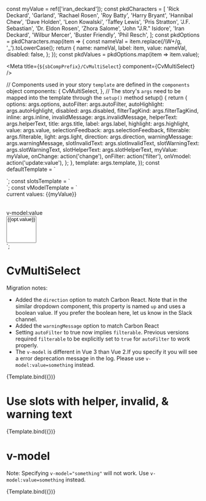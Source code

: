 const myValue = ref(['iran_deckard']);
const pkdCharacters = [
  'Rick Deckard',
  'Garland',
  'Rachael Rosen',
  'Roy Batty',
  'Harry Bryant',
  'Hannibal Chew',
  'Dave Holden',
  'Leon Kowalski',
  'Taffey Lewis',
  'Pris Stratton',
  'J.F. Sebastian',
  'Dr. Eldon Rosen',
  'Zhora Salome',
  'John "J.R." Isidore',
  'Iran Deckard',
  'Wilbur Mercer',
  'Buster Friendly',
  'Phil Resch',
];
const pkdOptions = pkdCharacters.map(item => {
  const nameVal = item.replace(/\W+/g, '_').toLowerCase();
  return {
    name: nameVal,
    label: item,
    value: nameVal,
    disabled: false,
  };
});
const pkdValues = pkdOptions.map(item => item.value);

<Meta title={`${sbCompPrefix}/CvMultiSelect`} component={CvMultiSelect} />

  // Components used in your story `template` are defined in the `components` object
  components: {
    CvMultiSelect,
  },
  // The story's `args` need to be mapped into the template through the `setup()` method
  setup() {
    return {
      options: args.options,
      autoFilter: args.autoFilter,
      autoHighlight: args.autoHighlight,
      disabled: args.disabled,
      filterTagKind: args.filterTagKind,
      inline: args.inline,
      invalidMessage: args.invalidMessage,
      helperText: args.helperText,
      title: args.title,
      label: args.label,
      highlight: args.highlight,
      value: args.value,
      selectionFeedback: args.selectionFeedback,
      filterable: args.filterable,
      light: args.light,
      direction: args.direction,
      warningMessage: args.warningMessage,
      slotInvalidText: args.slotInvalidText,
      slotWarningText: args.slotWarningText,
      slotHelperText: args.slotHelperText,
      myValue: myValue,
      onChange: action('change'),
      onFilter: action('filter'),
      onVmodel: action('update:value'),
    };
  },
  template: args.template,
});
const defaultTemplate = `
  <div :style="{width: '19rem', paddingTop: direction==='top' ? '90px' : undefined}">
  <cv-multi-select
  :autoFilter="autoFilter"
  :autoHighlight="autoHighlight"
  :direction="direction"
  :disabled="disabled"
  :filterable="filterable"
  :filterTagKind="filterTagKind"
  :helperText="helperText"
  :highlight="highlight"
  :inline="inline"
  :invalidMessage="invalidMessage"
  :label="label"
  :light="light"
  :options="options"
  :selectionFeedback="selectionFeedback"
  :title="title"
  :value="value"
  :warningMessage="warningMessage"
  @change="change"
  @filter="filter"
  >
  </cv-multi-select>
  </div>
`;
const slotsTemplate = `
  <div :style="{width: '19rem'}">
  <cv-multi-select
  :label="label"
  :options="options"
  :title="title"
  @change="change"
  @filter="filter"
  >
    <template v-if="slotInvalidText" v-slot:invalid-message>That is <span style="font-weight:900">NOT</span> a replicant</template>
    <template v-if="slotWarningText" v-slot:warning-message>Are you sure that is a <span style="font-variant-caps: petite-caps;">Replicant</span></template>
    <template v-if="slotHelperText" v-slot:helper-text>Help Rick Deckard <span style="font-variant: small-caps;">“retire”</span> rogue androids</template>
  </cv-multi-select>
  </div>
`;
const vModelTemplate = `
  <div :style="{width: '19rem'}">
  <div>current values: {{myValue}} </div>
  <cv-multi-select
  :label="label"
  :options="options"
  :title="title"
  v-model:value="myValue"
  @change="onChange"
  @filter="onFilter"
  >
  </cv-multi-select>
  <div style="margin-top:2rem">
    <div>v-model:value</div>
    <select name="cars" id="cars" v-model="myValue" multiple>
      <option v-for="opt in options" :key="opt.value" :value="opt.value">{{opt.value}}</option>
    </select>
  </div>
  </div>
`;

# CvMultiSelect

Migration notes:

- Added the `direction` option to match Carbon React. Note that in the similar dropdown component,
  this property is named `up` and uses a boolean value. If you prefer the boolean here,
  let us know in the Slack channel.
- Added the `warningMessage` option to match Carbon React
- Setting `autoFilter` to true now implies `filterable`. Previous versions required `filterable` to
  be explicitly set to `true` for `autoFilter` to work properly.
- The `v-model` is different in Vue 3 than Vue 2.If you specify it you will see a error deprecation message in the log.
  Please use `v-model:value=something` instead.

<Canvas>
  <Story
    name="Default"
    parameters={{
      controls: {
        exclude: [
          'change',
          'filter',
          'helper-text',
          'invalid-message',
          'modelValue',
          'template',
          'update:modelValue',
          'update:value',
          'warning-message',
        ],
      },
      docs: { source: { code: defaultTemplate } },
    }}
    args={{
      template: defaultTemplate,
      options: pkdOptions,
      light: false,
      label: 'Choose replicants',
      helperText: 'Do Androids Dream of Electric Sheep?',
      title: 'Characters',
    }}
    argTypes={{
      filterTagKind: {
        control: 'select',
        default: 'high-contrast',
        options: tagKinds,
      },
      highlight: {
        control: 'select',
        default: undefined,
        options: ['', ...pkdValues],
      },
      selectionFeedback: {
        control: 'select',
        default: 'top-after-reopen',
        options: selectionFeedbackOptions,
        table: { defaultValue: { summary: 'top-after-reopen' } },
      },
      light: {
        description: '`true` to use the light version.',
        table: { category: 'props', defaultValue: { summary: false } },
      },
      direction: {
        control: 'select',
        default: 'bottom',
        options: DIRECTIONS,
        table: { defaultValue: { summary: 'bottom' } },
      },
      options: {
        description: `options in the form [{ label: '', value: '', name: '', disabled: false}]`,
        control: 'inline-radio',
        options: [],
      },
      value: {
        control: 'multi-select',
        options: pkdValues,
      },
    }}
  >
    {Template.bind({})}
  </Story>
</Canvas>

# Use slots with helper, invalid, & warning text

<Canvas>
  <Story
    name="Slots"
    parameters={{
      controls: {
        exclude: [
          'autoFilter',
          'autoHighlight',
          'change',
          'direction',
          'disabled',
          'filter',
          'filterTagKind',
          'filterable',
          'helper-text',
          'helperText',
          'highlight',
          'inline',
          'invalid-message',
          'invalidMessage',
          'light',
          'modelValue',
          'options',
          'selectionFeedback',
          'template',
          'update:modelValue',
          'update:value',
          'value',
          'warning-message',
          'warningMessage',
        ],
      },
      docs: { source: { code: slotsTemplate } },
    }}
    args={{
      template: slotsTemplate,
      options: pkdOptions,
      label: 'Choose replicants',
      title: 'Characters',
      slotInvalidText: false,
      slotWarningText: false,
      slotHelperText: true,
    }}
    argTypes={{}}
  >
    {Template.bind({})}
  </Story>
</Canvas>

# v-model

Note: Specifying `v-model="something"` will not work. Use `v-model:value=something` instead.

<Canvas>
  <Story
    name="v-model"
    parameters={{
      controls: {
        exclude: [
          'autoFilter',
          'autoHighlight',
          'change',
          'direction',
          'disabled',
          'filter',
          'filterTagKind',
          'filterable',
          'helper-text',
          'helperText',
          'highlight',
          'inline',
          'invalid-message',
          'invalidMessage',
          'light',
          'modelValue',
          'options',
          'selectionFeedback',
          'template',
          'update:modelValue',
          'update:value',
          'value',
          'warning-message',
          'warningMessage',
        ],
      },
      docs: { source: { code: vModelTemplate } },
    }}
    args={{
      template: vModelTemplate,
      options: pkdOptions,
      light: false,
      label: 'Choose replicants',
      helperText: 'Do Androids Dream of Electric Sheep?',
      title: 'Characters',
    }}
    argTypes={{
      options: {
        description: `options in the form [{ label: '', value: '', name: '', disabled: false}]`,
        control: 'inline-radio',
        options: [],
      },
      value: {
        control: 'multi-select',
        options: pkdValues,
      },
    }}
  >
    {Template.bind({})}
  </Story>
</Canvas>
